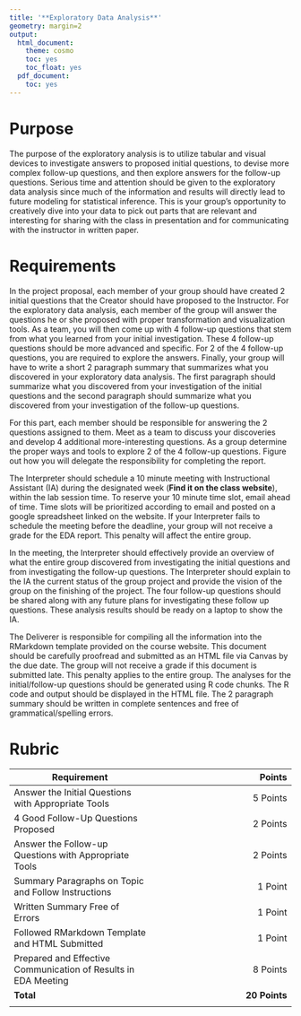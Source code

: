 ```yaml
---
title: '**Exploratory Data Analysis**'
geometry: margin=2
output:
  html_document:
    theme: cosmo
    toc: yes
    toc_float: yes
  pdf_document:
    toc: yes
---
```


<style type="text/css">
.main-container {
  max-width: 300px;
  margin-left: auto;
  margin-right: auto;
}
</style>

# **Purpose**

The purpose of the exploratory analysis is to utilize tabular and visual devices to investigate answers to proposed initial questions, to devise more complex follow-up questions, and then explore answers for the follow-up questions. Serious time and attention should be given to the exploratory data analysis since much of the information and results will directly lead to future modeling for statistical inference. This is your group's opportunity to creatively dive into your data to pick out parts that are relevant and interesting for sharing with the class in presentation and for communicating with the instructor in written paper.

# **Requirements**

In the project proposal, each member of your group should have created 2 initial questions that the Creator should have proposed to the Instructor. For the exploratory data analysis, each member of the group will answer the questions he or she proposed with proper transformation and visualization tools. As a team, you will then come up with 4 follow-up questions that stem from what you learned from your initial investigation. These 4 follow-up questions should be more advanced and specific. For 2 of the 4 follow-up questions, you are required to explore the answers. Finally, your group will have to write a short 2 paragraph summary that summarizes what you discovered in your exploratory data analysis. The first paragraph should summarize what you discovered from your investigation of the initial questions and the second paragraph should summarize what you discovered from your investigation of the follow-up questions. 

For this part, each member should be responsible for answering the 2 questions assigned to them. Meet as a team to discuss your discoveries and develop 4 additional more-interesting questions. As a group determine the proper ways and tools to explore 2 of the 4 follow-up questions. Figure out how you will delegate the responsibility for completing the report.

The Interpreter should schedule a 10 minute meeting with Instructional Assistant (IA) during the designated week (**Find it on the class website**), within the lab session time. To reserve your 10 minute time slot, email ahead of time. Time slots will be prioritized according to email and posted on a google spreadsheet linked on the website. If your Interpreter fails to schedule the meeting before the deadline, your group will not receive a grade for the EDA report. This penalty will affect the entire group.

In the meeting, the Interpreter should effectively provide an overview of what the entire group discovered from investigating the initial questions and from investigating the follow-up questions. The Interpreter should explain to the IA the current status of the group project and provide the vision of the group on the finishing of the project. The four follow-up questions should be shared along with any future plans for investigating these follow up questions. 
These analysis results should be ready on a laptop to show the IA.

The Deliverer is responsible for compiling all the information into the RMarkdown template provided on the course website. This document should be carefully proofread and submitted as an HTML file via Canvas by the due date. The group will not receive a grade if this document is submitted late. This penalty applies to the entire group. The analyses for the initial/follow-up questions should be generated using R code chunks. The R code and output should be displayed in the HTML file. The 2 paragraph summary should be written in complete sentences and free of grammatical/spelling errors.

# **Rubric**

|Requirement|Points|
|-------|------:|
|Answer the Initial Questions with Appropriate Tools|5 Points|
|4 Good Follow-Up Questions Proposed |2 Points|
|Answer the Follow-up Questions with Appropriate Tools|2 Points|
|Summary Paragraphs on Topic and Follow Instructions|1 Point|
|Written Summary Free of Errors|1 Point|
|Followed RMarkdown Template and HTML Submitted|1 Point|
|Prepared and Effective Communication of Results in EDA Meeting|8 Points|
|**Total**|**20 Points**|
|||

